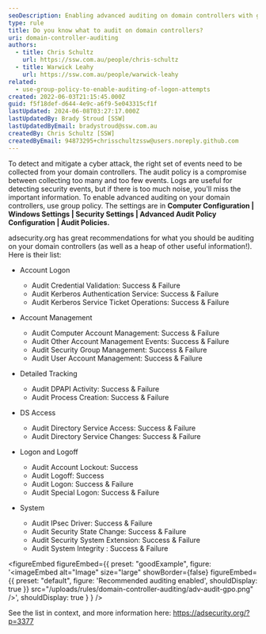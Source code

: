 ```yaml
---
seoDescription: Enabling advanced auditing on domain controllers with group policy settings for optimal security event detection and mitigation.
type: rule
title: Do you know what to audit on domain controllers?
uri: domain-controller-auditing
authors:
  - title: Chris Schultz
    url: https://ssw.com.au/people/chris-schultz
  - title: Warwick Leahy
    url: https://ssw.com.au/people/warwick-leahy
related:
  - use-group-policy-to-enable-auditing-of-logon-attempts
created: 2022-06-03T21:15:45.000Z
guid: f5f18def-d644-4e9c-a6f9-5e043315cf1f
lastUpdated: 2024-06-08T03:27:17.000Z
lastUpdatedBy: Brady Stroud [SSW]
lastUpdatedByEmail: bradystroud@ssw.com.au
createdBy: Chris Schultz [SSW]
createdByEmail: 94873295+chrisschultzssw@users.noreply.github.com
---
```


To detect and mitigate a cyber attack, the right set of events need to be collected from your domain controllers. The audit policy is a compromise between collecting too many and too few events. Logs are useful for detecting security events, but if there is too much noise, you'll miss the important information.
To enable advanced auditing on your domain controllers, use group policy. The settings are in **Computer Configuration | Windows Settings | Security Settings | Advanced Audit Policy Configuration | Audit Policies.**

adsecurity.org has great recommendations for what you should be auditing on your domain controllers (as well as a heap of other useful information!). Here is their list:

- Account Logon

  - Audit Credential Validation: Success & Failure
  - Audit Kerberos Authentication Service: Success & Failure
  - Audit Kerberos Service Ticket Operations: Success & Failure

- Account Management

  - Audit Computer Account Management: Success & Failure
  - Audit Other Account Management Events: Success & Failure
  - Audit Security Group Management: Success & Failure
  - Audit User Account Management: Success & Failure

- Detailed Tracking

  - Audit DPAPI Activity: Success & Failure
  - Audit Process Creation: Success & Failure

- DS Access

  - Audit Directory Service Access: Success & Failure
  - Audit Directory Service Changes: Success & Failure

- Logon and Logoff

  - Audit Account Lockout: Success
  - Audit Logoff: Success
  - Audit Logon: Success & Failure
  - Audit Special Logon: Success & Failure

- System

  - Audit IPsec Driver: Success & Failure
  - Audit Security State Change: Success & Failure
  - Audit Security System Extension: Success & Failure
  - Audit System Integrity : Success & Failure

<figureEmbed figureEmbed={{
  preset: "goodExample",
  figure: '<imageEmbed
  alt="Image"
  size="large"
  showBorder={false}
  figureEmbed={{
    preset: "default",
    figure: \'Recommended auditing enabled\',
    shouldDisplay: true
  }}
  src="/uploads/rules/domain-controller-auditing/adv-audit-gpo.png"
/>',
  shouldDisplay: true
} } />


See the list in context, and more information here: https://adsecurity.org/?p=3377
